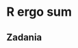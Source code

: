 # R ergo sum {#ergosum}

<!-- - wyrażenia (e.g. 2 + 2) -->
<!-- - typy -->
<!-- - integer diision, modulo, exponentiation -->
<!-- - obiekty (zmienne) -->
<!-- - działania na obiektach -->
<!-- - operator przypisania + działanie w pamięci -->
<!-- - błędy/ostrzeżenia -->
<!-- - komentarze -->
<!-- - czytelność kodu/ styl -->
<!-- wersje R -->

## Zadania
